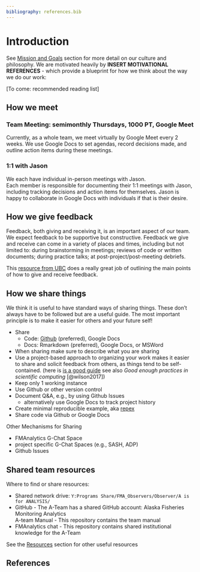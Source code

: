 ```yaml
---
bibliography: references.bib
---
```


# Introduction {#intro}

<!-- SAY SOMETHING HERE ABOUT OUR GENERAL WORK GOALS AND ETHOS -->

<!-- We do rigorous quantitative science to support decision-making for living marine resource management. We conduct our work using Open Data Science principles, emphasizing scientific excellence (not perfection) that is transparent, reproducible, collaborative, and ethical. We aim to make our methods and results available and support ongoing learning.\ -->

<!-- Our quantitative work is based on statistical thinking, using evidence-based approaches to compare among alternatives for models and management options. -->

See [Mission and Goals](02-mission-goals.qmd#sec-mission-and-goals) section for more detail on our culture and philosophy. We are motivated heavily by **INSERT MOTIVATIONAL REFERENCES** - which provide a blueprint for how we think about the way we do our work:

\[To come: recommended reading list\]

## How we meet

### Team Meeting: semimonthly Thursdays, 1000 PT, Google Meet
Currently, as a whole team, we meet virtually by Google Meet every 2 weeks. We use Google Docs to set agendas, record decisions made, and outline action items during these meetings. 

### 1:1 with Jason
We each have individual in-person meetings with Jason.    
Each  member is responsible for documenting their 1:1 meetings with Jason, including tracking decisions and action items for themselves. Jason is happy to collaborate in Google Docs with individuals if that is their desire.

## How we give feedback

Feedback, both giving and receiving it, is an important aspect of our team. We expect feedback to be supportive but constructive. Feedback we give and receive can come in a variety of places and times, including but not limited to: during brainstorming in meetings; reviews of code or written documents; during practice talks; at post-project/post-meeting debriefs. 

This [resource from UBC](https://scwrl.ubc.ca/stem-writing-resources/learning-strategies-for-communicating-science/how-to-give-and-receive-effective-feedback/) does a really great job of outlining the main points of how to give and receive feedback.

## How we share things

We think it is useful to have standard ways of sharing things. These don't always have to be followed but are a useful guide. The most important principle is to make it easier for others and your future self!    

* Share
  * Code: [Github](https://github.com/Alaska-Fisheries-Monitoring-Analytics) (preferred), Google Docs
  * Docs: Rmarkdown (preferred), Google Docs, or MSWord
* When sharing make sure to describe what you are sharing    
* Use a project-based approach to organizing your work makes it easier to share and solicit feedback from others, as things tend to be self-contained. (here is [is a good guide](https://www.r-bloggers.com/2018/08/structuring-r-projects/) see also *Good enough practices in scientific computing* [@wilson2017])    
* Keep only 1 working instance    
* Use Github or other version control    
* Document Q&A, e.g., by using Github Issues    
  * alternatively use Google Docs to track project history    
* Create minimal reproducible example, aka [repex](https://stackoverflow.com/help/minimal-reproducible-example)    
* Share code via Github or Google Docs    

Other Mechanisms for Sharing    

* FMAnalytics G-Chat Space    
* project specific G-Chat Spaces (e.g., SASH, ADP)    
* Github Issues

<!-- **We maintain a team Google Drive folder for team publications, presentations, photos, CVs, etc. Please make use of these so that others in the team can make fair use of our work**. -->

## Shared team resources

Where to find or share resources:<br>
<!-- - Google Drive - **You will be given access to the shared drive during onboarding, take a look at the team Meetings folder to find team Meeting Notes for each semester (previously called the Supercharge Plan) **     -->

* Shared network drive: `Y:Programs Share/FMA_Observers/Observer/A is for ANALYSIS/`    
* GitHub - The A-Team has a shared GitHub account: Alaska Fisheries Monitoring Analytics    
 A-team Manual - This repository contains the team manual
* FMAnalytics chat - This repository contains shared institutional knowledge for the A-Team</br>

See the [Resources](09-resources.qmd#resources) section for other useful resources 

## References
